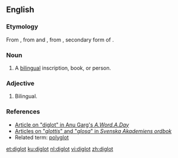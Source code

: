 ==English==

===Etymology===

From {{etyl|grc|en}} {{term|δίγλωττις||two-tongued|tr=diglōttis|lang=grc}}, from {{term|δίς||two|lang=grc}} and {{term|γλωττίς|lang=grc}}, from {{term|γλῶττα|tr=glōtta|lang=grc}}, secondary form of {{term|tr=glōtta|γλῶσσα||tongue, language|lang=grc}}.

===Noun===
{{en-noun}}

# A [[bilingual]] inscription, book, or person.

===Adjective===
{{en-adj|-}}

# Bilingual.

===References===
*[http://wordsmith.org/words/diglot.html Article on "diglot" in Anu Garg's ''A.Word.A.Day'']
*[http://g3.spraakdata.gu.se/saob/ Articles on "''glottis''" and "''glosa''" in ''Svenska Akademiens ordbok'']
*Related term: [[polyglot]]

[[et:diglot]]
[[ku:diglot]]
[[nl:diglot]]
[[vi:diglot]]
[[zh:diglot]]
